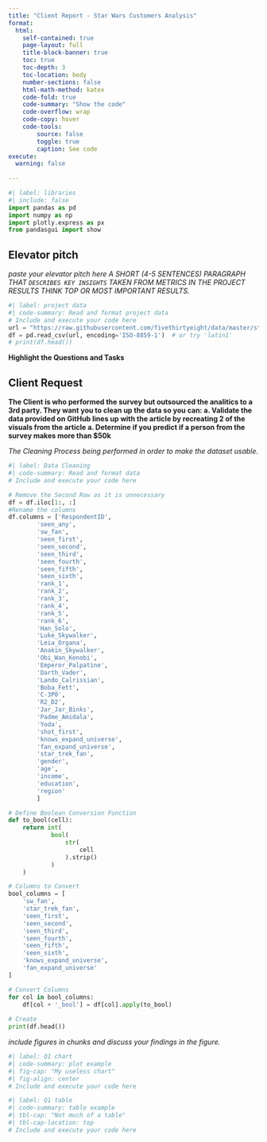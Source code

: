 ```yaml
---
title: "Client Report - Star Wars Customers Analysis"
format:
  html:
    self-contained: true
    page-layout: full
    title-block-banner: true
    toc: true
    toc-depth: 3
    toc-location: body
    number-sections: false
    html-math-method: katex
    code-fold: true
    code-summary: "Show the code"
    code-overflow: wrap
    code-copy: hover
    code-tools:
        source: false
        toggle: true
        caption: See code
execute: 
  warning: false
    
---
```


```python
#| label: libraries
#| include: false
import pandas as pd
import numpy as np
import plotly.express as px
from pandasgui import show
```


## Elevator pitch

_paste your elevator pitch here_
_A SHORT (4-5 SENTENCES) PARAGRAPH THAT `DESCRIBES KEY INSIGHTS` TAKEN FROM METRICS IN THE PROJECT RESULTS THINK TOP OR MOST IMPORTANT RESULTS._

```python
#| label: project data
#| code-summary: Read and format project data
# Include and execute your code here
url = "https://raw.githubusercontent.com/fivethirtyeight/data/master/star-wars-survey/StarWars.csv"
df = pd.read_csv(url, encoding='ISO-8859-1')  # or try 'latin1'
# print(df.head())
```

__Highlight the Questions and Tasks__

## Client Request

__The Client is who performed the survey but outsourced the analitics to a 3rd party. They want you to clean up the data so you can: a. Validate the data provided on GitHub lines up with the article by recreating 2 of the visuals from the article a. Determine if you predict if a person from the survey makes more than $50k__

_The Cleaning Process being performed in order to make the dataset usable._

```python
#| label: Data Cleaning 
#| code-summary: Read and format data
# Include and execute your code here

# Remove the Second Row as it is unnecessary 
df = df.iloc[1:, :]
#Rename the columns
df.columns = ['RespondentID', 
        'seen_any', 
        'sw_fan',
        'seen_first',
        'seen_second',
        'seen_third',
        'seen_fourth',
        'seen_fifth',
        'seen_sixth',
        'rank_1',
        'rank_2',
        'rank_3',
        'rank_4',
        'rank_5',
        'rank_6',
        'Han_Solo',
        'Luke_Skywalker',
        'Leia_Organa',
        'Anakin_Skywalker',
        'Obi_Wan_Kenobi',
        'Emperor_Palpatine',
        'Darth_Vader',
        'Lando_Calrissian',
        'Boba_Fett',
        'C-3P0',
        'R2_D2',
        'Jar_Jar_Binks',
        'Padme_Amidala',
        'Yoda',
        'shot_first',
        'knows_expand_universe',
        'fan_expand_universe',
        'star_trek_fan',
        'gender',
        'age',
        'income',
        'education',
        'region'
        ]

# Define Boolean Conversion Function
def to_bool(cell):
    return int(
            bool(
                str(
                    cell
                ).strip()
            )
    )

# Columns to Convert
bool_columns = [
    'sw_fan',
    'star_trek_fan',
    'seen_first',
    'seen_second',
    'seen_third',
    'seen_fourth',
    'seen_fifth',
    'seen_sixth',
    'knows_expand_universe',
    'fan_expand_universe'
]

# Convert Columns 
for col in bool_columns:
    df[col + '_bool'] = df[col].apply(to_bool)
    
# Create 
print(df.head())
```

_include figures in chunks and discuss your findings in the figure._

```python
#| label: Q1 chart
#| code-summary: plot example
#| fig-cap: "My useless chart"
#| fig-align: center
# Include and execute your code here

```


```python
#| label: Q1 table
#| code-summary: table example
#| tbl-cap: "Not much of a table"
#| tbl-cap-location: top
# Include and execute your code here


```

